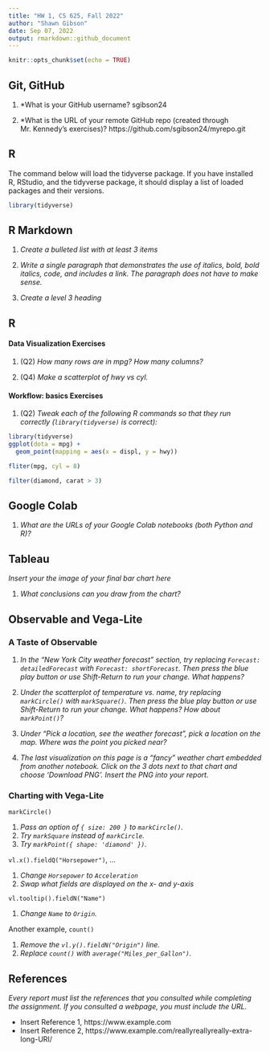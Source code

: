 ```yaml
---
title: "HW 1, CS 625, Fall 2022"
author: "Shawn Gibson"
date: Sep 07, 2022
output: rmarkdown::github_document
---
```


```r
knitr::opts_chunk$set(echo = TRUE)
```

## Git, GitHub

1. *What is your GitHub username? sgibson24

2. *What is the URL of your remote GitHub repo (created through Mr. Kennedy's exercises)? https://github.com/sgibson24/myrepo.git

## R

The command below will load the tidyverse package.  If you have installed R, RStudio, and the tidyverse package, it should display a list of loaded packages and their versions.
```r
library(tidyverse)
```

## R Markdown 

1. *Create a bulleted list with at least 3 items*

2. *Write a single paragraph that demonstrates the use of italics, bold, bold italics, code, and includes a link. The paragraph does not have to make sense.*

3. *Create a level 3 heading*

## R 

#### Data Visualization Exercises

1. (Q2) *How many rows are in mpg? How many columns?*

1. (Q4) *Make a scatterplot of hwy vs cyl.*


#### Workflow: basics Exercises

1. (Q2) *Tweak each of the following R commands so that they run correctly (`library(tidyverse)` is correct):*

```r
library(tidyverse)
ggplot(dota = mpg) + 
  geom_point(mapping = aes(x = displ, y = hwy))

fliter(mpg, cyl = 8)

filter(diamond, carat > 3)
```

## Google Colab

1. *What are the URLs of your Google Colab notebooks (both Python and R)?*

## Tableau

*Insert your the image of your final bar chart here*

1. *What conclusions can you draw from the chart?*

## Observable and Vega-Lite

### A Taste of Observable

1. *In the "New York City weather forecast" section, try replacing `Forecast: detailedForecast` with `Forecast: shortForecast`. Then press the blue play button  or use Shift-Return to run your change. What happens?*

1. *Under the scatterplot of temperature vs. name, try replacing `markCircle()` with `markSquare()`. Then press the blue play button  or use Shift-Return to run your change. What happens? How about `markPoint()`?*

1. *Under "Pick a location, see the weather forecast", pick a location on the map.  Where was the point you picked near?*

1. *The last visualization on this page is a "fancy" weather chart embedded from another notebook.  Click on the 3 dots next to that chart and choose 'Download PNG'.  Insert the PNG into your report.*

### Charting with Vega-Lite

`markCircle()`

1. *Pass an option of `{ size: 200 }` to `markCircle()`.*
1. *Try `markSquare` instead of `markCircle`.*
1. *Try `markPoint({ shape: 'diamond' })`.*

`vl.x().fieldQ("Horsepower")`, ...

1. *Change `Horsepower` to `Acceleration`*
1. *Swap what fields are displayed on the x- and y-axis*

`vl.tooltip().fieldN("Name")`

1. *Change `Name` to `Origin`.*

Another example, `count()`

1. *Remove the `vl.y().fieldN("Origin")` line.*
1. *Replace `count()` with `average("Miles_per_Gallon")`.*

## References

*Every report must list the references that you consulted while completing the assignment. If you consulted a webpage, you must include the URL.*

* Insert Reference 1, https://www.example.com
* Insert Reference 2, https://www.example.com/reallyreallyreally-extra-long-URI/